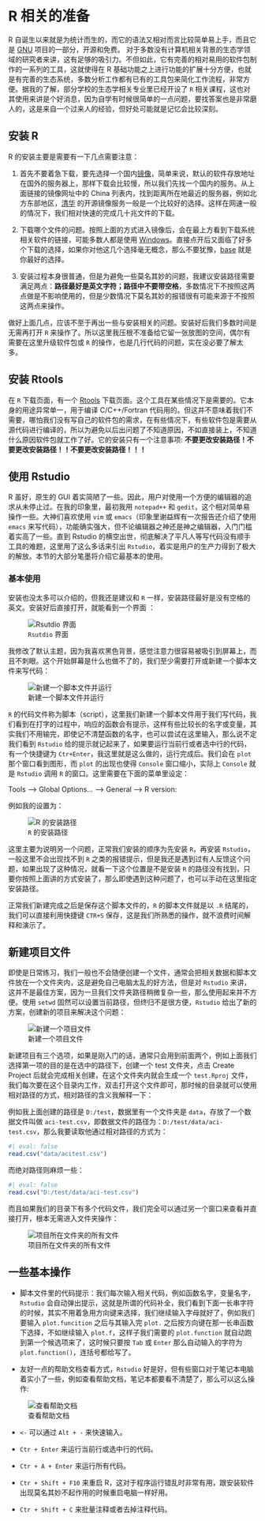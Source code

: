 # R 相关的准备 {#rbasic}

R 自诞生以来就是为统计而生的，而它的语法又相对而言比较简单易上手，而且它是 [GNU](http://www.gnu.org/) 项目的一部分，开源和免费。 对于多数没有计算机相关背景的生态学领域的研究者来讲，这有足够的吸引力。不但如此，它有完善的相对易用的软件包制作的一系列的工具，这就使得在 R 基础功能之上进行功能的扩展十分方便，也就是有完善的生态系统，多数分析工作都有已有的工具包来简化工作流程，非常方便。据我的了解，部分学校的生态学相关专业里已经开设了 `R` 相关课程，这也对其使用来讲是个好消息，因为自学有时候很简单的一点问题，要找答案也是非常磨人的，这是来自一个过来人的经验，但好处可能就是记忆会比较深刻。

## 安装 R {#r-install}

R 的安装主要是需要有一下几点需要注意：

1.  首先不要着急下载，要先选择一个国内[镜像](https://cran.r-project.org/mirrors.html)，简单来说，默认的软件存放地址在国外的服务器上，那样下载会比较慢，所以我们先找一个国内的服务。从上面链接的镜像网址中的 China 列表内，找到距离所在地最近的服务器，例如北方东部地区，[清华](https://mirrors.tuna.tsinghua.edu.cn/CRAN/) 的开源镜像服务一般是一个比较好的选择。这样在网速一般的情况下，我们相对快速的完成几十兆文件的下载。

2.  下载哪个文件的问题。按照上面的方式进入镜像后，会在最上方看到下载系统相关软件的链接，可能多数人都是使用 [Windows](https://mirrors.tuna.tsinghua.edu.cn/CRAN/bin/windows/)。直接点开后又面临了好多个下载的选择，如果你对他这几个选择毫无概念，那么不要犹豫，[base](https://mirrors.tuna.tsinghua.edu.cn/CRAN/bin/windows/base/) 就是你最好的选择。

3.  安装过程本身很普通，但是为避免一些莫名其妙的问题，我建议安装路径需要满足两点：**路径最好是英文字符；路径中不要带空格**，多数情况下不按照这两点做是不影响使用的，但是少数情况下莫名其妙的报错很有可能来源于不按照这两点来操作。

做好上面几点，应该不至于再出一些与安装相关的问题。安装好后我们多数时间是无需再打开 `R` 来操作了。所以这里我压根不准备给它留一张放图的空间，偶尔有需要在这里升级软件包或 `R` 的操作，也是几行代码的问题，实在没必要了解太多。

## 安装 Rtools {#rtool-install}

在 `R` 下载页面，有一个 [Rtools](https://mirrors.tuna.tsinghua.edu.cn/CRAN/bin/windows/Rtools/) 下载页面。这个工具在某些情况下是需要的。它本身的用途异常单一，用于编译 C/C++/Fortran 代码用的。但这并不意味着我们不需要，哪怕我们没有写自己的软件包的需求，在有些情况下，有些软件包是需要从源代码进行编译的，所以为避免以后出问题了不知道原因，不如直接装上，不知道什么原因软件包就工作了好。它的安装只有一个注意事项: **不要更改安装路径！不要更改安装路径！！不要更改安装路径！！！**

## 使用 Rstudio {#use-rstudio}

R 虽好，原生的 GUI 着实简陋了一些。因此，用户对使用一个方便的编辑器的追求从未停止过。在我的印象里，最初我用 `notepad++` 和 `gedit`，这个相对简单易操作一些。大神们喜欢使用 `vim` 或 `emacs`（印象里谢益辉有一次报告还介绍了使用 `emacs` 来写代码），功能确实强大，但不论编辑器之神还是神之编辑器，入门门槛着实高了一些。直到 Rstudio 的横空出世，彻底解决了平凡人等写代码没有顺手工具的难题，这里用了这么多话来引出 `Rstudio`，着实是用户的生产力得到了极大的解放。本节的大部分笔墨将介绍它最基本的使用。

### 基本使用 {#rstudio-basic-use}

安装也没太多可以介绍的，但我还是建议和 `R` 一样，安装路径最好是没有空格的英文。安装好后直接打开，就能看到一个界面 ：

![`Rsutdio` 界面](img/rstudio-start.png){#fig-newscreen}

我修改了默认主题，因为我喜欢黑色背景，感觉注意力很容易被吸引到屏幕上，而且不刺眼。这个开始屏幕是什么也做不了的，我们至少需要打开或新建一个脚本文件来写代码：

![新建一个脚本文件并运行](img/new-script.gif){#fig-new-script}

`R` 的代码文件称为脚本（script），这里我们新建一个脚本文件用于我们写代码，我们看到在打字的过程中，响应的函数会有提示，这样有些比较长的名字或变量，其实我们不用输完，即使记不清楚函数的名字，也可以尝试在这里输入，那么说不定我们看到 `Rstudio` 给的提示就记起来了，如果要运行当前行或者选中行的代码，有一个快捷键为 `Ctr+Enter`，我这里就是这么做的，运行完成后。我们会在 `plot` 那个窗口看到图形，而 `plot` 的出现也使得 `Console` 窗口缩小，实际上 `Console` 就是 `Rstudio` 调用 `R` 的窗口。这里需要在下面的菜单里设定：

Tools --> Global Options... --> General --> R version:

例如我的设置为：

![`R` 的安装路径](img/R-path.png){#fig-r-path}

这里主要为说明另一个问题，正常我们安装的顺序为先安装 `R`，再安装 `Rstudio`，一般这里不会出现找不到 `R` 之类的报错提示，但是我还是遇到过有人反馈这个问题，如果出现了这种情况，就看一下这个位置是不是安装 `R` 的路径没有找到，只要你按照上面讲的方式安装了，那么即使遇到这种问题了，也可以手动在这里指定安装路径。

正常我们新建完成之后是保存这个脚本文件的，`R` 的脚本文件就是以 `.R` 结尾的，我们可以直接利用快捷键 `CTR+S` 保存，这是我们所熟悉的操作，就不浪费时间解释和演示了。

## 新建项目文件 {#rstudio-project}

即使是日常练习，我们一般也不会随便创建一个文件，通常会把相关数据和脚本文件放在一个文件夹内，这是避免自己电脑太乱的好方法，但是对 `Rstudio` 来讲，这并不是最佳方案，因为一旦我们文件夹路径稍微复杂一些，那么使用起来并不方便。使用 `setwd` 固然可以设置当前路径，但终归不是很方便，`Rstudio` 给出了新的方案，创建新的项目来解决这个问题：

![新建一个项目文件](img/new-project.gif){#new-project}

新建项目有三个选项，如果是刚入门的话，通常只会用到前面两个，例如上面我们选择第一项的目的是在选中的路径下，创建一个 test 文件夹，点击 Create Project 后就会完成相关创建，在这个文件夹内就会生成一个 `test.Rproj` 文件，我们每次要在这个目录内工作，双击打开这个文件即可，那时候的目录就可以使用相对路径的方式，相对路径的含义我解释一下：

例如我上面创建的路径是 `D:/test`，数据里有一个文件夹是 `data`，存放了一个数据文件叫做 `aci-test.csv`，即数据文件的路径为：`D:/test/data/aci-test.csv`，那么我要读取他通过相对路径的方式为：

```{r}
#| eval: false
read.csv("data/acitest.csv")
```

而绝对路径则麻烦一些：

```{r}
#| eval: false
read.csv("D:/test/data/aci-test.csv")
```

而且如果我们的目录下有多个代码文件，我们完全可以通过另一个窗口来查看并直接打开，根本无需进入文件夹操作：

![项目所在文件夹的所有文件](img/project-files.png){#project-files}

## 一些基本操作 {#rstudio-hotkeys}

-   脚本文件里的代码提示：我们每次输入相关代码，例如函数名字，变量名字，`Rstudio` 会自动弹出提示，这就是所谓的代码补全，我们看到下面一长串字符的时候，其实不用着急用方向键来选择，我们继续输入字母就好了，例如我们要输入 `plot.funcition` 之后与其输入完 `plot.` 之后按方向键在那一长串函数下选择，不如继续输入 `plot.f`，这样子我们需要的 `plot.function` 就自动跑到第一个候选项来了，这时候只要按 `Tab` 或 `Enter` 那么自动输入的字符为 `plot.function()`，连括号都给写了。

-   友好一点的帮助文档查看方式，`Rstudio` 好是好，但有些窗口对于笔记本电脑着实小了一些，例如查看帮助文档，笔记本都要看不清楚了，那么可以这么操作:

![查看帮助文档](img/rstudio-help.gif){#rstudio-help}

-   `<-` 可以通过 `Alt + -` 来快速输入。

-   `Ctr + Enter` 来运行当前行或选中行的代码。

-   `Ctr + A + Enter` 来运行所有代码。

-   `Ctr + Shift + F10` 来重启 R，这对于程序运行错乱时非常有用，跟安装软件出现莫名其妙不起作用的时候重启电脑一样好用。

-   `Ctr + Shift + C` 来批量注释或者去掉注释代码。




